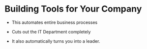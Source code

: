 # Building Tools for Your Company

- This automates entire business processes

- Cuts out the IT Department completely

- It also automatically turns you into a leader.
